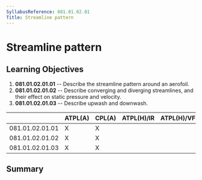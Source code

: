 ```yaml
---
SyllabusReference: 081.01.02.01
Title: Streamline pattern
---
```


# Streamline pattern

## Learning Objectives

1.  **081.01.02.01.01** -- Describe the streamline pattern around an aerofoil.
2.  **081.01.02.01.02** -- Describe converging and diverging streamlines, and
    their effect on static pressure and velocity.
3.  **081.01.02.01.03** -- Describe upwash and downwash.

|                 | ATPL(A) | CPL(A) | ATPL(H)/IR | ATPL(H)/VFR | CPL(H) | IR  | CBIR(A) |
| --------------- | ------- | ------ | ---------- | ----------- | ------ | --- | ------- |
| 081.01.02.01.01 | X       | X      |            |             |        |     |         |
| 081.01.02.01.02 | X       | X      |            |             |        |     |         |
| 081.01.02.01.03 | X       | X      |            |             |        |     |         |

## Summary
